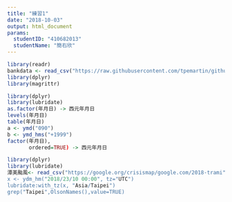 ---
title: "練習1"
date: "2018-10-03"
output: html_document
params:
  studentID: "410682013"
  studentName: "簡右欣"
---

```{r}
library(readr)
bankdata <- read_csv("https://raw.githubusercontent.com/tpemartin/github-data/master/bankdata.csv") 
library(dplyr)
library(magrittr)
```


```{r}
library(dplyr)
library(lubridate)
as.factor(年月日) -> 西元年月日
levels(年月日)
table(年月日)
a <- ymd("090") 
b <- ymd_hms("+1999")
factor(年月日),
       ordered=TRUE) -> 西元年月日
```

```{r}
library(dplyr)
library(lubridate)
潭美颱風<- read_csv("https://google.org/crisismap/google.com/2018-trami"")
x <- ydm_hm("2018/23/10 00:00", tz="UTC")
lubridate:with_tz(x, "Asia/Taipei")
grep("Taipei",OlsonNames(),value=TRUE)
```

